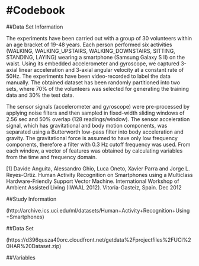 #Codebook
==================================================================

##Data Set Information

The experiments have been carried out with a group of 30 volunteers within an age bracket of 19-48 years. Each person performed six activities (WALKING, WALKING_UPSTAIRS, WALKING_DOWNSTAIRS, SITTING, STANDING, LAYING) wearing a smartphone (Samsung Galaxy S II) on the waist. Using its embedded accelerometer and gyroscope, we captured 3-axial linear acceleration and 3-axial angular velocity at a constant rate of 50Hz. The experiments have been video-recorded to label the data manually. The obtained dataset has been randomly partitioned into two sets, where 70% of the volunteers was selected for generating the training data and 30% the test data.

The sensor signals (accelerometer and gyroscope) were pre-processed by applying noise filters and then sampled in fixed-width sliding windows of 2.56 sec and 50% overlap (128 readings/window). The sensor acceleration signal, which has gravitational and body motion components, was separated using a Butterworth low-pass filter into body acceleration and gravity. The gravitational force is assumed to have only low frequency components, therefore a filter with 0.3 Hz cutoff frequency was used. From each window, a vector of features was obtained by calculating variables from the time and frequency domain.

[1] Davide Anguita, Alessandro Ghio, Luca Oneto, Xavier Parra and Jorge L. Reyes-Ortiz. Human Activity Recognition on Smartphones using a Multiclass Hardware-Friendly Support Vector Machine. International Workshop of Ambient Assisted Living (IWAAL 2012). Vitoria-Gasteiz, Spain. Dec 2012

##Study Information

(http://archive.ics.uci.edu/ml/datasets/Human+Activity+Recognition+Using+Smartphones)

##Data Set

(https://d396qusza40orc.cloudfront.net/getdata%2Fprojectfiles%2FUCI%20HAR%20Dataset.zip)

##Variables

\begin{table}[h]
\begin{tabular}{lll}
1  & activity                        & The type of activity performed by subject                                        \\
2  & subject                         & The ID of the subject.                                                           \\
3  & tBodyAcc-mean()-X               & Mean time for body acceleration in X direction.                                  \\
4  & tBodyAcc-mean()-Y               & Mean time for body acceleration in Y direction.                                  \\
5  & tBodyAcc-mean()-Z               & Mean time for body acceleration in Z direction.                                  \\
6  & tBodyAcc-std()-X                & Standard deviation of time for body acceleration in Z direction.                 \\
7  & tBodyAcc-std()-Y                & Standard deviation of time for body acceleration in Z direction.                 \\
8  & tBodyAcc-std()-Z                & Standard deviation of time for body acceleration in Z direction.                 \\
9  & tGravityAcc-mean()-X            & Mean time for gravity acceleration in X direction.                               \\
10 & tGravityAcc-mean()-Y            & Mean time for gravity acceleration in Y direction.                               \\
11 & tGravityAcc-mean()-Z            & Mean time for gravity acceleration in Z direction.                               \\
12 & tGravityAcc-std()-X             & Standard deviation of time for gravity acceleration in X direction.              \\
13 & tGravityAcc-std()-Y             & Standard deviation of time for gravity acceleration in Y direction.              \\
14 & tGravityAcc-std()-Z             & Standard deviation of time for gravity acceleration in Z direction.              \\
15 & tBodyAccJerk-mean()-X           & Mean time for body acceleration jerk signal in X direction.                      \\
16 & tBodyAccJerk-mean()-Y           & Mean time for body acceleration jerk signal in Y direction.                      \\
17 & tBodyAccJerk-mean()-Z           & Mean time for body acceleration jerk signal in Z direction.                      \\
18 & tBodyAccJerk-std()-X            & Standard deviation of time for body acceleration jerk signal in X direction.     \\
19 & tBodyAccJerk-std()-Y            & Standard deviation of time for body acceleration jerk signal in Y direction.     \\
20 & tBodyAccJerk-std()-Z            & Standard deviation of time for body acceleration jerk signal in Z direction.     \\
21 & tBodyGyro-mean()-X              & Mean body gyroscope measurement in X direction.                                  \\
22 & tBodyGyro-mean()-Y              & Mean body gyroscope measurement in Y direction.                                  \\
23 & tBodyGyro-mean()-Z              & Mean body gyroscope measurement in Z direction.                                  \\
24 & tBodyGyro-std()-X               & Standard deviation of body gyroscope measurement in X direction.                 \\
25 & tBodyGyro-std()-Y               & Standard deviation of body gyroscope measurement in Y direction.                 \\
26 & tBodyGyro-std()-Z               & Standard deviation of body gyroscope measurement in Z direction.                 \\
27 & tBodyGyroJerk-mean()-X          & Mean jerk signal body gyroscope measurement in X direction.                      \\
28 & tBodyGyroJerk-mean()-Y          & Mean jerk signal body gyroscope measurement in Y direction.                      \\
29 & tBodyGyroJerk-mean()-Z          & Mean jerk signal body gyroscope measurement in Z direction.                      \\
30 & tBodyGyroJerk-std()-X           & Standard deviation of jerk signal for body gyroscope measurement in X direction. \\
31 & tBodyGyroJerk-std()-Y           & Standard deviation of jerk signal for body gyroscope measurement in Y direction. \\
32 & tBodyGyroJerk-std()-Z           & Standard deviation of jerk signal for body gyroscope measurement in Z direction. \\
33 & tBodyAccMag-mean()              & Mean magnitude of body acceleration.                                             \\
34 & tBodyAccMag-std()               & Standard deviation of magnitude of body acceleration.                            \\
35 & tGravityAccMag-mean()           & Mean magnitude of gravity acceleration.                                          \\
36 & tGravityAccMag-std()            & Standard deviation of magnitude of gravity acceleration.                         \\
37 & tBodyAccJerkMag-mean()          & Mean magnitude of body jerk acceleration.                                        \\
38 & tBodyAccJerkMag-std()           & Standard deviation of magnitude of body jerk acceleration.                       \\
39 & tBodyGyroMag-mean()             & Mean magnitude of body gyroscrope measurement.                                   \\
40 & tBodyGyroMag-std()              & Standard deviation of magnitude of body gyroscope measurement.                   \\
41 & tBodyGyroJerkMag-mean()         & Mean magnitude of body jerk gyroscope measurement.                               \\
42 & tBodyGyroJerkMag-std()          & Standard deviation of magnitude of body jerk gyroscope measurement.              \\
43 & fBodyAcc-mean()-X               & Mean frequency of body acceleration in X direction.                              \\
44 & fBodyAcc-mean()-Y               & Mean frequency of body acceleration in Y direction.                              \\
45 & fBodyAcc-mean()-Z               & Mean frequency of body acceleration in Z direction.                              \\
46 & fBodyAcc-std()-X                & Standard deviation of frequency of body acceleration for X direction.            \\
47 & fBodyAcc-std()-Y                & Standard deviation of frequency of body acceleration for Y direction.            \\
48 & fBodyAcc-std()-Z                & Standard deviation of frequency of body acceleration for Z direction.            \\
49 & fBodyAcc-meanFreq()-X           & Mean of mean frequency of body acceleration in X direction.                      \\
50 & fBodyAcc-meanFreq()-Y           & Mean of mean frequency of body acceleration in Y direction.                      \\
51 & fBodyAcc-meanFreq()-Z           & Mean of mean frequency of body acceleration in Z direction.                      \\
52 & fBodyAccJerk-mean()-X           & Mean frequency of body accerlation jerk for X direction.                         \\
53 & fBodyAccJerk-mean()-Y           & Mean frequency of body accerlation jerk for Y direction.                         \\
54 & fBodyAccJerk-mean()-Z           & Mean frequency of body accerlation jerk for Z direction.                         \\
55 & fBodyAccJerk-std()-X            & Standard deviation frequency of body accerlation jerk for X direction.           \\
56 & fBodyAccJerk-std()-Y            & Standard deviation frequency of body accerlation jerk for Y direction.           \\
57 & fBodyAccJerk-std()-Z            & Standard deviation frequency of body accerlation jerk for Z direction.           \\
58 & fBodyAccJerk-meanFreq()-X       & Mean of mean frequency of body accerlation jerk for X direction.                 \\
59 & fBodyAccJerk-meanFreq()-Y       & Mean of mean frequency of body accerlation jerk for Y direction.                 \\
60 & fBodyAccJerk-meanFreq()-Z       & Mean of mean frequency of body accerlation jerk for Z direction.                 \\
61 & fBodyGyro-mean()-X              & Mean frequency of body gyroscope measurement for X direction.                    \\
62 & fBodyGyro-mean()-Y              & Mean frequency of body gyroscope measurement for Y direction.                    \\
63 & fBodyGyro-mean()-Z              & Mean frequency of body gyroscope measurement for Z direction.                    \\
64 & fBodyGyro-std()-X               & Standard deviation frequency of body gyroscope measurement for X direction.      \\
65 & fBodyGyro-std()-Y               & Standard deviation frequency of body gyroscope measurement for Y direction.      \\
66 & fBodyGyro-std()-Z               & Standard deviation frequency of body gyroscope measurement for Z direction.      \\
67 & fBodyGyro-meanFreq()-X          & Mean of mean frequency of body gyroscope measurement for X direction.            \\
68 & fBodyGyro-meanFreq()-Y          & Mean of mean frequency of body gyroscope measurement for Y direction.            \\
69 & fBodyGyro-meanFreq()-Z          & Mean of mean frequency of body gyroscope measurement for Z direction.            \\
70 & fBodyAccMag-mean()              & Mean frequency of body acceleration magnitude.                                   \\
71 & fBodyAccMag-std()               & Standard deviation of frequency of body acceleration magnitude.                  \\
72 & fBodyAccMag-meanFreq()          & Mean of mean frequency of body acceleration magnitude.                           \\
73 & fBodyBodyAccJerkMag-mean()      & Mean frequency of body acceleration jerk magnitude.                              \\
74 & fBodyBodyAccJerkMag-std()       & Standard deviation of frequency of body acceleration jerk magnitude.             \\
75 & fBodyBodyAccJerkMag-meanFreq()  & Mean of mean frequency of body acceleration jerk magnitude.                      \\
76 & fBodyBodyGyroMag-mean()         & Mean frequency of magnitude of body gyroscope measurement.                       \\
77 & fBodyBodyGyroMag-std()          & Standard deviation of frequency of magnitude of body gyroscope measurement.      \\
78 & fBodyBodyGyroMag-meanFreq()     & Mean of mean frequency of magnitude of body gyroscope measurement.               \\
79 & fBodyBodyGyroJerkMag-mean()     & Mean frequency of magnitude of body gyroscope jerk measurement.                  \\
80 & fBodyBodyGyroJerkMag-std()      & Standard deviation of frequency of magnitude of body gyroscope jerk measurement. \\
81 & fBodyBodyGyroJerkMag-meanFreq() & Mean of mean frequency of magnitude of body gyroscope jerk measurement.         
\end{tabular}
\end{table}